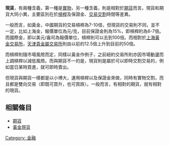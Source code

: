 {{NoteTA |G1=Economics}}
{{multiple issues|
{{expand|time=2015-04-16}}
{{noref|time=2015-04-16}}
}}
'''現貨'''，有兩種含義，第一種是[[實物|實物]]，另一種含義，則是相對於[[期貨|期貨]]而言。現貨和期貨大同小異，主要區別在於[[槓桿|槓桿]]及保證金、[[交易|交易]][[交割|交割]]時間等差異。

一般而言，如黃金，中國期貨的交易槓桿為7-10倍，但現貨的交易則不同，並不一定，比如上海金，報價單位為元/克，目前保證金則為15%，即槓桿約為6-7倍。而國際金，即以美元/盎司為報價單位，槓桿則可以去到100倍。而相對於[[上海黃金交易所|上海黃金交易所]]，[[天津貴金屬交易所|天津貴金屬交易所]]則由以前的12.5倍上升到目前的50倍。

而槓桿則隨市場風險而定，同樣以黃金作例子，之前紐約交易所則亦因市場動盪而上調槓桿以減低風險。而與期貨不一的是，現貨則是屬於可以即時交割交易的，例如當日某時買進，就可即時賣出。

但現貨與期貨一樣都是以小博大，運用槓桿以及保證金來做，同時有實物交割，而且都是雙向交易（即既可買升，也可買跌）。一般而言，有相對的期貨，就有相對的現貨。

== 相關條目 ==
*[[期貨|期貨]]
*[[黃金現貨|黃金現貨]]


[[Category:_金融|Category: 金融]]